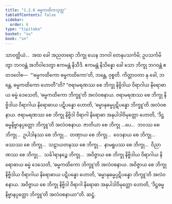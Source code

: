 ```yaml
---
title: "1.2.6 ဓမ္မကထိကသုတ္တ"
tableOfContents: false
sidebar:
  order: 6
type: "tipitaka"
basket: "su"
book: "sn"
---
```



<DynamicBreadcrumb />

<Division number="16" book="sn" e="ch" v="18" p="281">

<Paragraph number="92" book="sn">
သာဝတ္ထိယံ…  အထ ခေါ အညတရော ဘိက္ခု ယေန ဘဂဝါ တေနုပသင်္ကမိ; ဥပသင်္ကမိတွာ ဘဂဝန္တံ အဘိဝါဒေတွာ ဧကမန္တံ နိသီဒိ. ဧကမန္တံ နိသိန္နော ခေါ သော ဘိက္ခု ဘဂဝန္တံ ဧတဒဝေါစ—  “‘ဓမ္မကထိကော ဓမ္မကထိကော’တိ, ဘန္တေ, ဝုစ္စတိ. ကိတ္တာဝတာ နု ခေါ, ဘန္တေ, ဓမ္မကထိကော ဟောတီ”တိ?
</Paragraph>

<Paragraph number="93" book="sn">
“ဇရာမရဏဿ စေ ဘိက္ခု နိဗ္ဗိဒါယ ဝိရာဂါယ နိရောဓာယ ဓမ္မံ ဒေသေတိ, ‘ဓမ္မကထိကော ဘိက္ခူ’တိ အလံဝစနာယ. ဇရာမရဏဿ စေ ဘိက္ခု နိဗ္ဗိဒါယ ဝိရာဂါယ နိရောဓာယ ပဋိပန္နော ဟောတိ, ‘ဓမ္မာနုဓမ္မပ္ပဋိပန္နော ဘိက္ခူ’တိ အလံဝစနာယ. ဇရာမရဏဿ စေ ဘိက္ခု နိဗ္ဗိဒါ ဝိရာဂါ နိရောဓာ အနုပါဒါဝိမုတ္တော ဟောတိ, ‘ဒိဋ္ဌဓမ္မနိဗ္ဗာနပ္ပတ္တော ဘိက္ခူ’တိ အလံဝစနာယ.
</Paragraph>

<Paragraph number="94" book="sn">
ဇာတိယာ စေ ဘိက္ခု …ပေ…  ဘဝဿ စေ ဘိက္ခု…  ဥပါဒါနဿ စေ ဘိက္ခု…  တဏှာယ စေ ဘိက္ခု…  ဝေဒနာယ စေ ဘိက္ခု…  ဖဿဿ စေ ဘိက္ခု…  သဠာယတနဿ စေ ဘိက္ခု…  နာမရူပဿ စေ ဘိက္ခု…  ဝိညာဏဿ စေ ဘိက္ခု…  သင်္ခါရာနဉ္စေ ဘိက္ခု…  အဝိဇ္ဇာယ စေ ဘိက္ခု နိဗ္ဗိဒါယ ဝိရာဂါယ နိရောဓာယ ဓမ္မံ ဒေသေတိ, ‘ဓမ္မကထိကော ဘိက္ခူ’တိ အလံဝစနာယ. အဝိဇ္ဇာယ စေ ဘိက္ခု နိဗ္ဗိဒါယ ဝိရာဂါယ နိရောဓာယ ပဋိပန္နော ဟောတိ, ‘ဓမ္မာနုဓမ္မပ္ပဋိပန္နော ဘိက္ခူ’တိ အလံဝစနာယ. အဝိဇ္ဇာယ စေ ဘိက္ခု နိဗ္ဗိဒါ ဝိရာဂါ နိရောဓာ အနုပါဒါဝိမုတ္တော ဟောတိ, ‘ဒိဋ္ဌဓမ္မနိဗ္ဗာနပ္ပတ္တော ဘိက္ခူ’တိ အလံဝစနာယာ”တိ.

</Paragraph>
</Division>

<Paragraph number="95" type="center" book="sn">
ဆဋ္ဌံ.
</Paragraph>